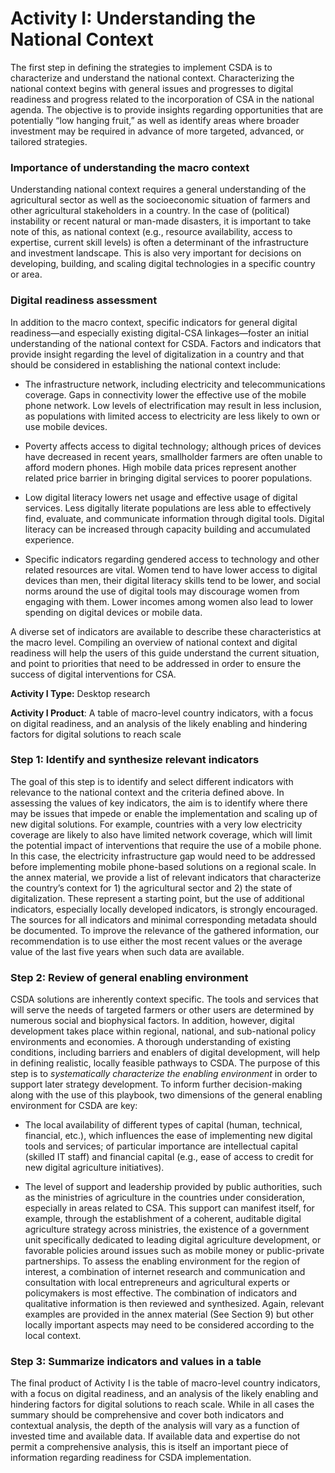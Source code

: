 # Activity I: Understanding the National Context

The first step in defining the strategies to implement CSDA is to characterize and understand the national context. Characterizing the national context begins with general issues and progresses to digital readiness and progress related to the incorporation of CSA in the national agenda. The objective is to provide insights regarding opportunities that are potentially “low hanging fruit,” as well as identify areas where broader investment may be required in advance of more targeted, advanced, or tailored strategies.

### Importance of understanding the macro context{-}
Understanding national context requires a general understanding of the agricultural sector as well as the socioeconomic situation of farmers and other agricultural stakeholders in a country. In the case of (political) instability or recent natural or man-made disasters, it is important to take note of this, as national context (e.g., resource availability, access to expertise, current skill levels) is often a determinant of the infrastructure and investment landscape. This is also very important for decisions on developing, building, and scaling digital technologies in a specific country or area.

### Digital readiness assessment{-}
In addition to the macro context, specific indicators for general digital readiness—and especially existing digital-CSA linkages—foster an initial understanding of the national context for CSDA. Factors and indicators that provide insight regarding the level of digitalization in a country and that should be considered in establishing the national context include:

* The infrastructure network, including electricity and telecommunications coverage. Gaps in connectivity lower the effective use of the mobile phone network. Low levels of electrification may result in less inclusion, as populations with limited access to electricity are less likely to own or use mobile devices. 

* Poverty affects access to digital technology; although prices of devices have decreased in recent years, smallholder farmers are often unable to afford modern phones. High mobile data prices represent another related price barrier in bringing digital services to poorer populations. 

* Low digital literacy lowers net usage and effective usage of digital services. Less digitally literate populations are less able to effectively find, evaluate, and communicate information through digital tools. Digital literacy can be increased through capacity building and accumulated experience. 

* Specific indicators regarding gendered access to technology and other related resources are vital. Women tend to have lower access to digital devices than men, their digital literacy skills tend to be lower, and social norms around the use of digital tools may discourage women from engaging with them. Lower incomes among women also lead to lower spending on digital devices or mobile data.

A diverse set of indicators are available to describe these characteristics at the macro level. Compiling an overview of national context and digital readiness will help the users of this guide understand the current situation, and point to priorities that need to be addressed in order to ensure the success of digital interventions for CSA.

**Activity I Type:** Desktop research 

**Activity I Product**: A table of macro-level country indicators, with a focus on digital readiness, and an analysis of the likely enabling and hindering factors for digital solutions to reach scale 




### Step 1: Identify and synthesize relevant indicators{-} 
The goal of this step is to identify and select different indicators with relevance to the national context and the criteria defined above. In assessing the values of key indicators, the aim is to identify where there may be issues that impede or enable the implementation and scaling up of new digital solutions. For example, countries with a very low electricity coverage are likely to also have limited network coverage, which will limit the potential impact of interventions that require the use of a mobile phone. In this case, the electricity infrastructure gap would need to be addressed before implementing mobile phone-based solutions on a regional scale. 
In the annex material, we provide a list of relevant indicators that characterize the country’s context for 1) the agricultural sector and 2) the state of digitalization. These represent a starting point, but the use of additional indicators, especially locally developed indicators, is strongly encouraged. The sources for all indicators and minimal corresponding metadata should be documented. 
To improve the relevance of the gathered information, our recommendation is to use either the most recent values or the average value of the last five years when such data are available.

### Step 2: Review of general enabling environment{-}
CSDA solutions are inherently context specific. The tools and services that will serve the needs of targeted farmers or other users are determined by numerous social and biophysical factors. In addition, however, digital development takes place within regional, national, and sub-national policy environments and economies. A thorough understanding of existing conditions, including barriers and enablers of digital development, will help in defining realistic, locally feasible pathways to CSDA. The purpose of this step is to *systematically characterize the enabling environment* in order to support later strategy development. 
To inform further decision-making along with the use of this playbook, two dimensions of the general enabling environment for CSDA are key: 

* The local availability of different types of capital (human, technical, financial, etc.), which influences the ease of implementing new digital tools and services; of particular importance are intellectual capital (skilled IT staff) and financial capital (e.g., ease of access to credit for new digital agriculture initiatives). 

* The level of support and leadership provided by public authorities, such as the ministries of agriculture in the countries under consideration, especially in areas related to CSA. This support can manifest itself, for example, through the establishment of a coherent, auditable digital agriculture strategy across ministries, the existence of a government unit specifically dedicated to leading digital agriculture development, or favorable policies around issues such as mobile money or public-private partnerships. 
To assess the enabling environment for the region of interest, a combination of internet research and communication and consultation with local entrepreneurs and agricultural experts or policymakers is most effective. The combination of indicators and qualitative information is then reviewed and synthesized. Again, relevant examples are provided in the annex material (See Section 9) but other locally important aspects may need to be considered according to the local context. 

### Step 3: Summarize indicators and values in a table{-}
The final product of Activity I is the table of macro-level country indicators, with a focus on digital readiness, and an analysis of the likely enabling and hindering factors for digital solutions to reach scale.
While in all cases the summary should be comprehensive and cover both indicators and contextual analysis, the depth of the analysis will vary as a function of invested time and available data. If available data and expertise do not permit a comprehensive analysis, this is itself an important piece of information regarding readiness for CSDA implementation. 




